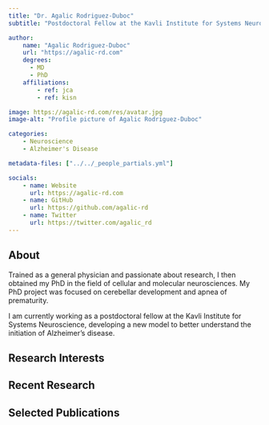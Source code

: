 ```yaml
---
title: "Dr. Agalic Rodriguez-Duboc"
subtitle: "Postdoctoral Fellow at the Kavli Institute for Systems Neuroscience"

author:
    name: "Agalic Rodriguez-Duboc"
    url: "https://agalic-rd.com"
    degrees:
      - MD
      - PhD
    affiliations:
        - ref: jca
        - ref: kisn

image: https://agalic-rd.com/res/avatar.jpg
image-alt: "Profile picture of Agalic Rodriguez-Duboc"

categories:
    - Neuroscience
    - Alzheimer's Disease

metadata-files: ["../../_people_partials.yml"]

socials:
    - name: Website
      url: https://agalic-rd.com
    - name: GitHub
      url: https://github.com/agalic-rd
    - name: Twitter
      url: https://twitter.com/agalic_rd
---
```


## About

Trained as a general physician and passionate about research, I then obtained my PhD in the field of cellular and molecular neurosciences. My PhD project was focused on cerebellar development and apnea of prematurity.

I am currently working as a postdoctoral fellow at the Kavli Institute for Systems Neuroscience, developing a new model to better understand the initiation of Alzheimer's disease.

## Research Interests


## Recent Research


## Selected Publications


